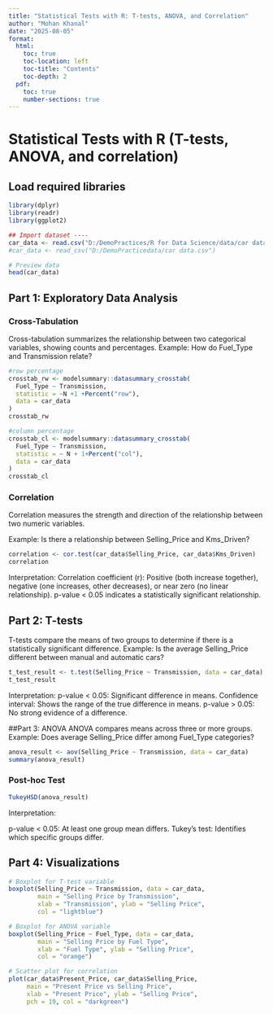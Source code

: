 ```yaml
---
title: "Statistical Tests with R: T-tests, ANOVA, and Correlation"
author: "Mohan Khanal"
date: "2025-08-05"
format:
  html:
    toc: true
    toc-location: left
    toc-title: "Contents"
    toc-depth: 2
  pdf:
    toc: true
    number-sections: true
---
```


# Statistical Tests with R (T-tests, ANOVA, and correlation)


## Load required libraries 
```r
library(dplyr)
library(readr)
library(ggplot2)
```

```r
## Import dataset ----
car_data <- read.csv("D:/DemoPractices/R for Data Science/data/car data.csv")
#car_data <- read_csv("D:/DemoPracticedata/car data.csv")

# Preview data
head(car_data)
```

## Part 1: Exploratory Data Analysis 
### Cross-Tabulation 
Cross-tabulation summarizes the relationship between two categorical variables, showing counts and percentages.
Example: How do Fuel_Type and Transmission relate?
```r
#row percentage
crosstab_rw <- modelsummary::datasummary_crosstab(
  Fuel_Type ~ Transmission, 
  statistic = ~N +1 +Percent("row"),
  data = car_data
)
crosstab_rw
```


```r
#column percentage 
crosstab_cl <- modelsummary::datasummary_crosstab(
  Fuel_Type ~ Transmission,
  statistic = ~ N + 1+Percent("col"),
  data = car_data
)
crosstab_cl
```

### Correlation 
Correlation measures the strength and direction of the relationship between two numeric variables.

Example: Is there a relationship between Selling_Price and Kms_Driven?

```r
correlation <- cor.test(car_data$Selling_Price, car_data$Kms_Driven)
correlation
```

Interpretation:
Correlation coefficient (r): Positive (both increase together), negative (one increases, other decreases), or near zero (no linear relationship).
p-value < 0.05 indicates a statistically significant relationship.

## Part 2: T-tests
T-tests compare the means of two groups to determine if there is a statistically significant difference.
Example: Is the average Selling_Price different between manual and automatic cars?
```r
t_test_result <- t.test(Selling_Price ~ Transmission, data = car_data)
t_test_result
```

Interpretation:
p-value < 0.05: Significant difference in means.
Confidence interval: Shows the range of the true difference in means.
p-value > 0.05: No strong evidence of a difference.

##Part 3: ANOVA
ANOVA compares means across three or more groups.
Example: Does average Selling_Price differ among Fuel_Type categories?
```r
anova_result <- aov(Selling_Price ~ Transmission, data = car_data)
summary(anova_result)
```

### Post-hoc Test
```r

TukeyHSD(anova_result)
```
Interpretation:

p-value < 0.05: At least one group mean differs.
Tukey’s test: Identifies which specific groups differ.


## Part 4: Visualizations

```r
# Boxplot for T-test variable
boxplot(Selling_Price ~ Transmission, data = car_data,
        main = "Selling Price by Transmission",
        xlab = "Transmission", ylab = "Selling Price",
        col = "lightblue")

# Boxplot for ANOVA variable
boxplot(Selling_Price ~ Fuel_Type, data = car_data,
        main = "Selling Price by Fuel Type",
        xlab = "Fuel Type", ylab = "Selling Price",
        col = "orange")

# Scatter plot for correlation
plot(car_data$Present_Price, car_data$Selling_Price,
     main = "Present Price vs Selling Price",
     xlab = "Present Price", ylab = "Selling Price",
     pch = 19, col = "darkgreen")
```
